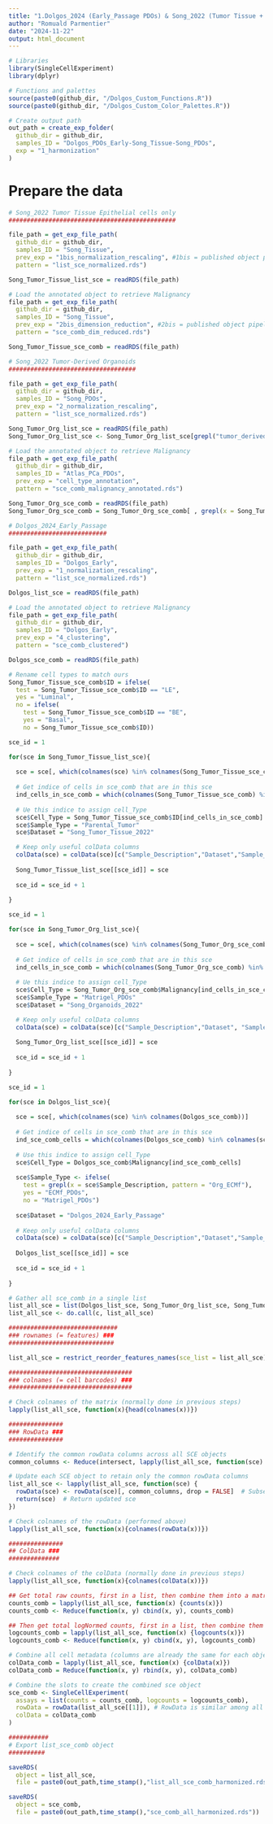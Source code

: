 ```yaml
---
title: "1.Dolgos_2024 (Early_Passage PDOs) & Song_2022 (Tumor Tissue + Tumor Org): harmonization"
author: "Romuald Parmentier"
date: "2024-11-22"
output: html_document
---
```


```r

# Libraries
library(SingleCellExperiment)
library(dplyr)

# Functions and palettes
source(paste0(github_dir, "/Dolgos_Custom_Functions.R"))
source(paste0(github_dir, "/Dolgos_Custom_Color_Palettes.R"))

# Create output path
out_path = create_exp_folder(
  github_dir = github_dir,
  samples_ID = "Dolgos_PDOs_Early-Song_Tissue-Song_PDOs",
  exp = "1_harmonization"
)

```

# Prepare the data

```r

# Song_2022 Tumor Tissue Epithelial cells only
##############################################

file_path = get_exp_file_path(
  github_dir = github_dir,
  samples_ID = "Song_Tissue",
  prev_exp = "1bis_normalization_rescaling", #1bis = published object pipeline
  pattern = "list_sce_normalized.rds")

Song_Tumor_Tissue_list_sce = readRDS(file_path)

# Load the annotated object to retrieve Malignancy
file_path = get_exp_file_path(
  github_dir = github_dir,
  samples_ID = "Song_Tissue",
  prev_exp = "2bis_dimension_reduction", #2bis = published object pipeline
  pattern = "sce_comb_dim_reduced.rds")

Song_Tumor_Tissue_sce_comb = readRDS(file_path)

# Song_2022 Tumor-Derived Organoids
###################################

file_path = get_exp_file_path(
  github_dir = github_dir,
  samples_ID = "Song_PDOs",
  prev_exp = "2_normalization_rescaling", 
  pattern = "list_sce_normalized.rds")

Song_Tumor_Org_list_sce = readRDS(file_path)
Song_Tumor_Org_list_sce <- Song_Tumor_Org_list_sce[grepl("tumor_derived_org", names(Song_Tumor_Org_list_sce))]

# Load the annotated object to retrieve Malignancy
file_path = get_exp_file_path(
  github_dir = github_dir,
  samples_ID = "Atlas_PCa_PDOs",
  prev_exp = "cell_type_annotation", 
  pattern = "sce_comb_malignancy_annotated.rds")

Song_Tumor_Org_sce_comb = readRDS(file_path)
Song_Tumor_Org_sce_comb = Song_Tumor_Org_sce_comb[ , grepl(x = Song_Tumor_Org_sce_comb$Sample_Description, pattern = "tumor_derived_org")]

# Dolgos_2024_Early_Passage
###########################

file_path = get_exp_file_path(
  github_dir = github_dir,
  samples_ID = "Dolgos_Early",
  prev_exp = "1_normalization_rescaling", 
  pattern = "list_sce_normalized.rds")

Dolgos_list_sce = readRDS(file_path)

# Load the annotated object to retrieve Malignancy
file_path = get_exp_file_path(
  github_dir = github_dir,
  samples_ID = "Dolgos_Early",
  prev_exp = "4_clustering", 
  pattern = "sce_comb_clustered")

Dolgos_sce_comb = readRDS(file_path)

```

```r

# Rename cell types to match ours
Song_Tumor_Tissue_sce_comb$ID = ifelse(
  test = Song_Tumor_Tissue_sce_comb$ID == "LE",
  yes = "Luminal",
  no = ifelse(
    test = Song_Tumor_Tissue_sce_comb$ID == "BE",
    yes = "Basal",
    no = Song_Tumor_Tissue_sce_comb$ID))

sce_id = 1 

for(sce in Song_Tumor_Tissue_list_sce){
  
  sce = sce[, which(colnames(sce) %in% colnames(Song_Tumor_Tissue_sce_comb))]
  
  # Get indice of cells in sce_comb that are in this sce
  ind_cells_in_sce_comb = which(colnames(Song_Tumor_Tissue_sce_comb) %in% colnames(sce))
  
  # Ue this indice to assign cell_Type
  sce$Cell_Type = Song_Tumor_Tissue_sce_comb$ID[ind_cells_in_sce_comb]
  sce$Sample_Type = "Parental_Tumor"
  sce$Dataset = "Song_Tumor_Tissue_2022"

  # Keep only useful colData columns
  colData(sce) = colData(sce)[c("Sample_Description","Dataset","Sample_Type", "Cell_Type" ,"sizeFactor")]
  
  Song_Tumor_Tissue_list_sce[[sce_id]] = sce
  
  sce_id = sce_id + 1
  
}

```

```r

sce_id = 1 

for(sce in Song_Tumor_Org_list_sce){
  
  sce = sce[, which(colnames(sce) %in% colnames(Song_Tumor_Org_sce_comb))]
  
  # Get indice of cells in sce_comb that are in this sce
  ind_cells_in_sce_comb = which(colnames(Song_Tumor_Org_sce_comb) %in% colnames(sce))
  
  # Ue this indice to assign cell_Type
  sce$Cell_Type = Song_Tumor_Org_sce_comb$Malignancy[ind_cells_in_sce_comb]
  sce$Sample_Type = "Matrigel_PDOs"
  sce$Dataset = "Song_Organoids_2022"

  # Keep only useful colData columns
  colData(sce) = colData(sce)[c("Sample_Description","Dataset", "Sample_Type", "Cell_Type" ,"sizeFactor")]
  
  Song_Tumor_Org_list_sce[[sce_id]] = sce
  
  sce_id = sce_id + 1
  
}

```


```r

sce_id = 1 

for(sce in Dolgos_list_sce){
  
  sce = sce[, which(colnames(sce) %in% colnames(Dolgos_sce_comb))]
  
  # Get indice of cells in sce_comb that are in this sce
  ind_sce_comb_cells = which(colnames(Dolgos_sce_comb) %in% colnames(sce))
  
  # Use this indice to assign cell_Type
  sce$Cell_Type = Dolgos_sce_comb$Malignancy[ind_sce_comb_cells]
  
  sce$Sample_Type <- ifelse(
    test = grepl(x = sce$Sample_Description, pattern = "Org_ECMf"),
    yes = "ECMf_PDOs",
    no = "Matrigel_PDOs")
  
  sce$Dataset = "Dolgos_2024_Early_Passage"
  
  # Keep only useful colData columns
  colData(sce) = colData(sce)[c("Sample_Description","Dataset","Sample_Type", "Cell_Type", "sizeFactor")]
  
  Dolgos_list_sce[[sce_id]] = sce
  
  sce_id = sce_id + 1
  
}

```

```r

# Gather all sce_comb in a single list
list_all_sce = list(Dolgos_list_sce, Song_Tumor_Org_list_sce, Song_Tumor_Tissue_list_sce)
list_all_sce <- do.call(c, list_all_sce)

```

```r

##############################
### rownames (= features) ###
#############################

list_all_sce = restrict_reorder_features_names(sce_list = list_all_sce)

##################################
### colnames (= cell barcodes) ###
##################################

# Check colnames of the matrix (normally done in previous steps)
lapply(list_all_sce, function(x){head(colnames(x))})

```

```r

###############
### RowData ###
###############

# Identify the common rowData columns across all SCE objects
common_columns <- Reduce(intersect, lapply(list_all_sce, function(sce) colnames(rowData(sce))))

# Update each SCE object to retain only the common rowData columns
list_all_sce <- lapply(list_all_sce, function(sce) {
  rowData(sce) <- rowData(sce)[, common_columns, drop = FALSE]  # Subset rowData
  return(sce)  # Return updated sce
})

# Check colnames of the rowData (performed above)
lapply(list_all_sce, function(x){colnames(rowData(x))})

###############
## ColData ###
##############

# Check colnames of the colData (normally done in previous steps)
lapply(list_all_sce, function(x){colnames(colData(x))})


```

```r

## Get total raw counts, first in a list, then combine them into a matrix
counts_comb = lapply(list_all_sce, function(x) {counts(x)})
counts_comb <- Reduce(function(x, y) cbind(x, y), counts_comb)

## Then get total logNormed counts, first in a list, then combine them into a matrix
logcounts_comb = lapply(list_all_sce, function(x) {logcounts(x)})
logcounts_comb <- Reduce(function(x, y) cbind(x, y), logcounts_comb)

# Combine all cell metadata (columns are already the same for each object of the list)
colData_comb = lapply(list_all_sce, function(x) {colData(x)})
colData_comb = Reduce(function(x, y) rbind(x, y), colData_comb)

# Combine the slots to create the combined sce object
sce_comb <- SingleCellExperiment( 
  assays = list(counts = counts_comb, logcounts = logcounts_comb),  
  rowData = rowData(list_all_sce[[1]]), # RowData is similar among all elements 
  colData = colData_comb
) 

```

```r

###########
# Export list_sce_comb object
##########

saveRDS(
  object = list_all_sce,
  file = paste0(out_path,time_stamp(),"list_all_sce_comb_harmonized.rds"))

saveRDS(
  object = sce_comb,
  file = paste0(out_path,time_stamp(),"sce_comb_all_harmonized.rds"))

```

